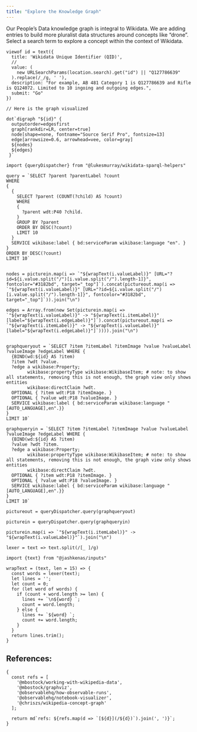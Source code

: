 ```yaml
---
title: "Explore the Knowledge Graph"
---
```


Our People's Data knowledge graph is integral to Wikidata. We are adding entries to build more pluralist data structures around concepts like "drone". Select a search term to explore a concept within the context of Wikidata.


```ojs
viewof id = text({
  title: 'Wikidata Unique Identifier (QID)',
  //
  value: (
    new URLSearchParams(location.search).get("id") || "Q127786639"
  ).replace(/_/g, ' '),
  description: "For example, AB 481 Category 1 is Q127786639 and Rifle is Q124072. Limited to 10 ingoing and outgoing edges.",
  submit: "Go"
})

```

```ojs

// Here is the graph visualized

dot`digraph "${id}" {
  outputorder=edgesfirst
  graph[rankdir=LR, center=true]
  node[shape=none, fontname="Source Serif Pro", fontsize=13]
  edge[arrowsize=0.6, arrowhead=vee, color=gray]
  ${nodes}
  ${edges}
 }`

```

```ojs
import {queryDispatcher} from "@lukesmurray/wikidata-sparql-helpers"

query = `SELECT ?parent ?parentLabel ?count
WHERE
{
  {
    SELECT ?parent (COUNT(?child) AS ?count)
    WHERE
    {
      ?parent wdt:P40 ?child.
    }
    GROUP BY ?parent
    ORDER BY DESC(?count)
    LIMIT 10
  }
  SERVICE wikibase:label { bd:serviceParam wikibase:language "en". }
}
ORDER BY DESC(?count)
LIMIT 10`


nodes = picturein.map(i => `"${wrapText(i.valueLabel)}" [URL="?id=${i.value.split("/")[i.value.split("/").length-1]}", fontcolor="#3182bd", target="_top"]`).concat(pictureout.map(i => `"${wrapText(i.valueLabel)}" [URL="?id=${i.value.split("/")[i.value.split("/").length-1]}", fontcolor="#3182bd", target="_top"]`)).join("\n")

edges = Array.from(new Set(picturein.map(i => `"${wrapText(i.valueLabel)}" -> "${wrapText(i.itemLabel)}" [label="${wrapText(i.edgeLabel)}"]`).concat(pictureout.map(i => `"${wrapText(i.itemLabel)}" -> "${wrapText(i.valueLabel)}" [label="${wrapText(i.edgeLabel)}"]`)))).join("\n")


graphqueryout = `SELECT ?item ?itemLabel ?itemImage ?value ?valueLabel ?valueImage ?edgeLabel WHERE {
  {BIND(wd:${id} AS ?item)
  ?item ?wdt ?value.
  ?edge a wikibase:Property;
        wikibase:propertyType wikibase:WikibaseItem; # note: to show all statements, removing this is not enough, the graph view only shows entities
        wikibase:directClaim ?wdt.
  OPTIONAL { ?item wdt:P18 ?itemImage. }
  OPTIONAL { ?value wdt:P18 ?valueImage. }
  SERVICE wikibase:label { bd:serviceParam wikibase:language "[AUTO_LANGUAGE],en".}}
}
LIMIT 10`

graphqueryin = `SELECT ?item ?itemLabel ?itemImage ?value ?valueLabel ?valueImage ?edgeLabel WHERE {
  {BIND(wd:${id} AS ?item)
  ?value ?wdt ?item.
  ?edge a wikibase:Property;
        wikibase:propertyType wikibase:WikibaseItem; # note: to show all statements, removing this is not enough, the graph view only shows entities
        wikibase:directClaim ?wdt.
  OPTIONAL { ?item wdt:P18 ?itemImage. }
  OPTIONAL { ?value wdt:P18 ?valueImage. }
  SERVICE wikibase:label { bd:serviceParam wikibase:language "[AUTO_LANGUAGE],en".}}
}
LIMIT 10`

pictureout = queryDispatcher.query(graphqueryout)

picturein = queryDispatcher.query(graphqueryin)

picturein.map(i => `"${wrapText(i.itemLabel)}" -> "${wrapText(i.valueLabel)}"`).join("\n")

```

```ojs
lexer = text => text.split(/[_ ]/g)
```

```ojs
import {text} from "@jashkenas/inputs"
```

```ojs
wrapText = (text, len = 15) => {
  const words = lexer(text);
  let lines = '';
  let count = 0;
  for (let word of words) {
    if (count + word.length >= len) {
      lines += `\n${word} `;
      count = word.length;
    } else {
      lines += `${word} `;
      count += word.length;
    }
  }
  return lines.trim();
}

```

## References:
```ojs
{
  const refs = [
    '@mbostock/working-with-wikipedia-data',
    '@mbostock/graphviz',
    '@observablehq/how-observable-runs',
    '@observablehq/notebook-visualizer',
    '@chriszs/wikipedia-concept-graph'
  ];

  return md`refs: ${refs.map(d => `[${d}](/${d})`).join(', ')}`;
}

```